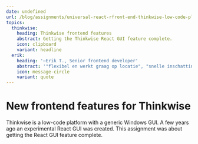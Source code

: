 ```yaml
---
date: undefined
url: /blog/assignments/universal-react-rfront-end-thinkwise-low-code-platform
topics:
  thinkwise:
    heading: Thinkwise frontend features
    abstract: Getting the Thinkwise React GUI feature complete.
    icon: clipboard
    variant: headline
  erik:
    heading: '―Erik T., Senior frontend developer'
    abstract: '"flexibel en werkt graag op locatie", "snelle inschatting van de kwaliteit van bestaande code", “heel blij met je inzichten en aanbevelingen"'
    icon: message-circle
    variant: quote
---
```

# New frontend features for Thinkwise

Thinkwise is a low-code platform with a generic Windows GUI. A few years ago an
experimental React GUI was created. This assignment was about getting the React
GUI feature complete.
